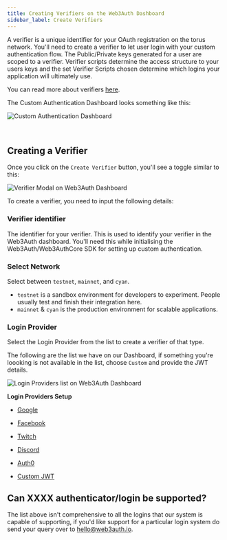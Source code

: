```yaml
---
title: Creating Verifiers on the Web3Auth Dashboard
sidebar_label: Create Verifiers
---
```


A verifier is a unique identifier for your OAuth registration on the torus network. You'll need to create a verifier to let user login with your
custom authentication flow. The Public/Private keys generated for a user are scoped to a verifier. Verifier scripts determine the access structure to
your users keys and the set Verifier Scripts chosen determine which logins your application will ultimately use.

You can read more about verifiers [here](https://medium.com/toruslabs/key-assignments-resolution-and-retrieval-afb984500612).

The Custom Authentication Dashboard looks something like this:

![Custom Authentication Dashboard](/dashboard/custom_auth.png)

<br />

## Creating a Verifier

Once you click on the `Create Verifier` button, you'll see a toggle similar to this:

![Verifier Modal on Web3Auth Dashboard](/dashboard/verifiers/verifier-modal.png)

To create a verifier, you need to input the following details:

### Verifier identifier

The identifier for your verifier. This is used to identify your verifier in the Web3Auth dashboard. You'll need this while initialising the
Web3Auth/Web3AuthCore SDK for setting up custom authentication.

### Select Network

Select between `testnet`, `mainnet`, and `cyan`.

- `testnet` is a sandbox environment for developers to experiment. People usually test and finish their integration here.
- `mainnet` & `cyan` is the production environment for scalable applications.

### Login Provider

Select the Login Provider from the list to create a verifier of that type.

The following are the list we have on our Dashboard, if something you're loooking is not available in the list, choose `Custom` and provide the JWT
details.

![Login Providers list on Web3Auth Dashboard](/dashboard/verifiers/login-providers-list.png)

**Login Providers Setup**

- [Google](./social-providers#google)

- [Facebook](./social-providers#facebook)

- [Twitch](./social-providers#twitch)

- [Discord](./social-providers#discord)

- [Auth0](./federated-identity-providers#auth0)

- [Custom JWT](./byo-jwt-providers)

## Can XXXX authenticator/login be supported?

The list above isn't comprehensive to all the logins that our system is capable of supporting, if you'd like support for a particular login system do
send your query over to hello@web3auth.io.
